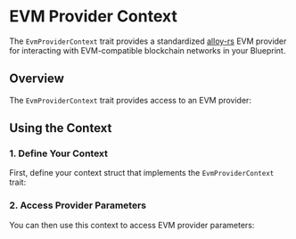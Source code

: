 
# EVM Provider Context

The `EvmProviderContext` trait provides a standardized [alloy-rs](https://github.com/alloy-rs) EVM provider for interacting with EVM-compatible blockchain networks in your Blueprint.

## Overview

The `EvmProviderContext` trait provides access to an EVM provider:

<GithubFileReaderDisplay 
  url="https://github.com/tangle-network/gadget/blob/main/sdk/src/ctx.rs"
  fromLine={62}
  toLine={71}
  title="EvmProviderContext Trait Definition"
/>

## Using the Context

### 1. Define Your Context

First, define your context struct that implements the `EvmProviderContext` trait:

<GithubFileReaderDisplay 
  url="https://github.com/tangle-network/gadget/blob/main/macros/context-derive/tests/ui/01_basic.rs"
  fromLine={4}
  toLine={9}
  title="EVM Provider Context Definition"
/>

### 2. Access Provider Parameters

You can then use this context to access EVM provider parameters:

<GithubFileReaderDisplay 
  url="https://github.com/tangle-network/gadget/blob/main/macros/context-derive/tests/ui/01_basic.rs"
  fromLine={18}
  toLine={18}
  title="Accessing EVM Provider Parameters"
/>
